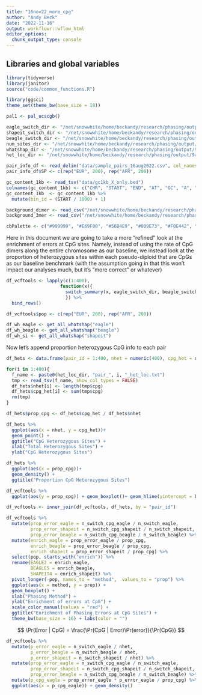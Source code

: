 ```yaml
---
title: "16nov22_more_cpg"
author: "Andy Beck"
date: "2022-11-16"
output: workflowr::wflow_html
editor_options:
  chunk_output_type: console
---
```



## Libraries and global variables

```r
library(tidyverse)
library(janitor)
source("code/common_functions.R")

library(ggsci)
theme_set(theme_bw(base_size = 18))

pal1 <- pal_ucscgb()

eagle_switch_dir <- "/net/snowwhite/home/beckandy/research/phasing/output/9aug22_switch_errors/switch_errors/eagle/annotated/"
shapeit_switch_dir <- "/net/snowwhite/home/beckandy/research/phasing/output/9aug22_switch_errors/switch_errors/shapeit/annotated/"
beagle_switch_dir <- "/net/snowwhite/home/beckandy/research/phasing/output/9aug22_switch_errors/switch_errors/beagle/annotated/"
num_sites_dir <- "/net/snowwhite/home/beckandy/research/phasing/output/27sept/vcf_n_sites/"
whatshap_dir <- "/net/snowwhite/home/beckandy/research/phasing/output/9aug22_switch_errors/whatshap/"
het_loc_dir <- "/net/snowwhite/home/beckandy/research/phasing/output/9aug22_switch_errors/het_loc/annotated/"

pair_info_df <- read_delim("data/sample_pairs_16aug2022.csv", col_names = c("POP", "ID1", "ID2"))
pair_info_df$SP <- c(rep("EUR", 200), rep("AFR", 200))

gc_content_1kb <- read_tsv("data/gc1kb_X_only.bed")
colnames(gc_content_1kb) <- c("CHR", "START", "END", "AT", "GC", "A", "C", "G", "T", "TOTAL", "OTHER", "LENGTH")
gc_content_1kb  <- gc_content_1kb %>%
  mutate(bin_id = (START / 1000) + 1)

background_dimer <- read_csv("/net/snowwhite/home/beckandy/research/phasing/output/background_rates/dimer.csv")
background_3mer <- read_csv("/net/snowwhite/home/beckandy/research/phasing/output/background_rates/3mer.csv")

cbPalette <- c("#999999", "#E69F00", "#56B4E9", "#009E73", "#F0E442", "#0072B2", "#D55E00", "#CC79A7")
```

Here in this document we are going to take a more "refined" look at the enrichment of errors at CpG sites. Namely, instead of using the rate of CpG dimers along the entire chromosome as our baseline, we
instead look at the proportion of heterozygous sites within each pseudo-diploid that are CpGs as 
our baseline benchmark (with the assumption going in that this won't impact our analyses much, but it's 
"more correct" or whatever)

```r
df_vcftools <- lapply(c(1:400), 
                    function(x){
                      switch_summary(x, eagle_switch_dir, beagle_switch_dir, shapeit_switch_dir, gc_content_1kb)
                      }) %>%
  bind_rows()

df_vcftools$pop <- c(rep("EUR", 200), rep("AFR", 200))
```

```r
df_wh_eagle <- get_all_whatshap("eagle")
df_wh_beagle <- get_all_whatshap("beagle")
df_wh_si <- get_all_whatshap("shapeit")
```

Now let's append proportion heterozygous CpG info to each pair

```r
df_hets <- data.frame(pair_id = 1:400, nhet = numeric(400), cpg_het = numeric(400))

for(i in 1:400){
  f_name <- paste0(het_loc_dir, "pair_", i, "_het_loc.txt")
  tmp <- read_tsv(f_name, show_col_types = FALSE)
  df_hets$nhet[i] <- length(tmp$cpg)
  df_hets$cpg_het[i] <- sum(tmp$cpg)
  rm(tmp)
}

df_hets$prop_cpg <- df_hets$cpg_het / df_hets$nhet

df_hets %>%
  ggplot(aes(x = nhet, y = cpg_het))+
  geom_point() +
  ggtitle("CpG Heterozygous Sites") +
  xlab("Total Heterozygous Sites") +
  ylab("CpG Heterozygous Sites")

df_hets %>%
  ggplot(aes(x = prop_cpg))+
  geom_density() +
  ggtitle("Proportion CpG Heterozygous Sites")
```

```r
df_vcftools %>%
  ggplot(aes(y = prop_cpg)) + geom_boxplot()+ geom_hline(yintercept = background_cpg_het)
```


```r
df_vcftools <- inner_join(df_vcftools, df_hets, by = "pair_id")

df_vcftools %>%
  mutate(prop_error_eagle = n_switch_cpg_eagle / n_switch_eagle,
         prop_error_shapeit = n_switch_cpg_shapeit / n_switch_shapeit,
         prop_error_beagle = n_switch_cpg_beagle / n_switch_beagle) %>%
  mutate(enrich_eagle = prop_error_eagle / prop_cpg,
         enrich_beagle = prop_error_beagle / prop_cpg,
         enrich_shapeit = prop_error_shapeit / prop_cpg) %>%
  select(pop, starts_with("enrich")) %>%
  rename(EAGLE2 = enrich_eagle,
         BEAGLE5 = enrich_beagle,
         SHAPEIT4 = enrich_shapeit) %>%
  pivot_longer(-pop, names_to = "method",  values_to = "prop") %>%
  ggplot(aes(x = method, y = prop)) + 
  geom_boxplot() +
  xlab("Phasing Method") +
  ylab("Enrichment of errors at CpG") +
  scale_color_manual(values = "red") +
  ggtitle("Enrichment of Phasing Errors at CpG Sites") +
  theme_bw(base_size = 16) + labs(color = "")
```

$$
\Pr(Error | CpG) = \frac{\Pr(CpG | Error)\Pr(error)}{\Pr(CpG)}
$$

```r
df_vcftools %>%
  mutate(p_error_eagle = n_switch_eagle / nhet,
         p_error_beagle = n_switch_beagle / nhet,
         p_error_shapeit = n_switch_shapeit / nhet) %>%
  mutate(prop_error_eagle = n_switch_cpg_eagle / n_switch_eagle,
         prop_error_shapeit = n_switch_cpg_shapeit / n_switch_shapeit,
         prop_error_beagle = n_switch_cpg_beagle / n_switch_beagle) %>%
  mutate(p_cpg_eagle = prop_error_eagle * p_error_eagle / prop_cpg) %>%
  ggplot(aes(x = p_cpg_eagle)) + geom_density()
  
```

